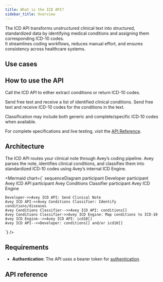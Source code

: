 ```yaml
---
title: What is the ICD API?
sidebar_title: Overview
---
```


The ICD API transforms unstructured clinical text into structured, standardized data by identifying medical conditions and assigning them corresponding ICD-10 codes.  
It streamlines coding workflows, reduces manual effort, and ensures consistency across healthcare systems.
## Use cases
<Cards>
  <Card
    title="Automated ICD Coding"
    description="Manual coding slows workflows. Instantly convert clinical text into ICD-10 codes with a single API call."
  />
  <Card
    title="Billing & claims"
    description="Claim rejections often stem from coding errors. Ensure accurate ICD coding for faster, cleaner reimbursement."
  />
  <Card
    title="Data standardization"
    description="Inconsistent diagnosis terms cause system mismatches. Standardize all records using ICD-10 codes."
  />
  <Card
    title="Decision support"
    description="Decision tools need structured data. Supply them with accurate, codified condition outputs."
  />
</Cards>



## How to use the API
Call the ICD API to either extract conditions or return ICD-10 codes.

<Cards>
  <Card title="Extract">
    Send free text and receive a list of identified clinical conditions.
  </Card>
  <Card title="Classify">
    Send free text and receive ICD-10 codes for the conditions in the text.
  </Card>
</Cards>

<Callout type="info">Classification may include both generic and complete/specific ICD‑10 codes when available.</Callout>

For complete specifications and live testing, visit the [API Reference](#api-reference).

## Architecture

The ICD API routes your clinical note through Avey’s coding pipeline. Avey parses the note, identifies clinical conditions, and classifies them into standardized ICD‑10 codes using Avey’s internal ICD Engine.

<Mermaid
  chart={`
sequenceDiagram
    participant Developer
    participant Avey ICD API
    participant Avey Conditions Classifier
    participant Avey ICD Engine

    Developer->>Avey ICD API: Send Clinical Note
    Avey ICD API->>Avey Conditions Classifier: Identify conditions/diseases
    Avey Conditions Classifier-->>Avey ICD API: conditions[]
    Avey Conditions Classifier->>Avey ICD Engine: Map conditions to ICD-10
    Avey ICD Engine-->>Avey ICD API: icd10[]
    Avey ICD API-->>Developer: conditions[] and/or icd10[]
`}
/>


## Requirements
- **Authentication**: The API uses a bearer token for [authentication](/#authentication).


## API reference

<Cards>
  <Card title="Extract" href="/icd/extract"/> 
  <Card title="Classify" href="/icd/classify"/> 
</Cards>